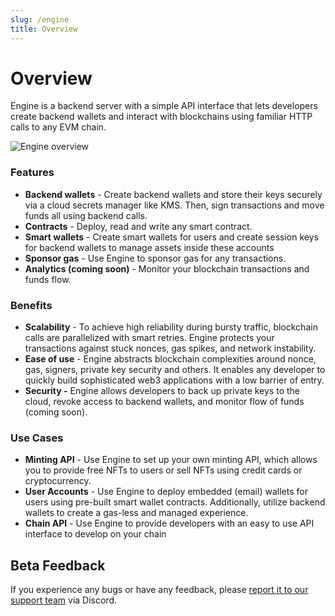 ```yaml
---
slug: /engine
title: Overview
---
```


# Overview

Engine is a backend server with a simple API interface that lets developers create backend wallets and interact with blockchains using familiar HTTP calls to any EVM chain.

![Engine overview](./assets/engine-docs-diagram-updated.svg)

### Features

- **Backend wallets** - Create backend wallets and store their keys securely via a cloud secrets manager like KMS. Then, sign transactions and move funds all using backend calls.
- **Contracts** - Deploy, read and write any smart contract.
- **Smart wallets** - Create smart wallets for users and create session keys for backend wallets to manage assets inside these accounts
- **Sponsor gas** - Use Engine to sponsor gas for any transactions.
- **Analytics (coming soon)** - Monitor your blockchain transactions and funds flow.

### Benefits

- **Scalability** - To achieve high reliability during bursty traffic, blockchain calls are parallelized with smart retries. Engine protects your transactions against stuck nonces, gas spikes, and network instability.
- **Ease of use** - Engine abstracts blockchain complexities around nonce, gas, signers, private key security and others. It enables any developer to quickly build sophisticated web3 applications with a low barrier of entry.
- **Security -** Engine allows developers to back up private keys to the cloud, revoke access to backend wallets, and monitor flow of funds (coming soon).

### Use Cases

- **Minting API** - Use Engine to set up your own minting API, which allows you to provide free NFTs to users or sell NFTs using credit cards or cryptocurrency.
- **User Accounts** - Use Engine to deploy embedded (email) wallets for users using pre-built smart wallet contracts. Additionally, utilize backend wallets to create a gas-less and managed experience.
- **Chain API** - Use Engine to provide developers with an easy to use API interface to develop on your chain

## Beta Feedback

If you experience any bugs or have any feedback, please [report it to our support team](https://discord.gg/thirdweb) via Discord.
